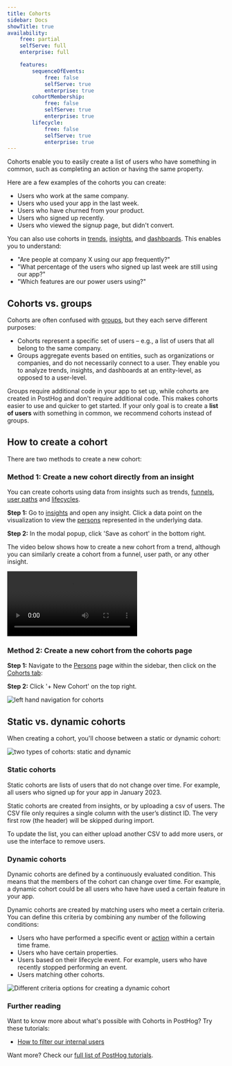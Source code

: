 ```yaml
---
title: Cohorts
sidebar: Docs
showTitle: true
availability:
    free: partial
    selfServe: full
    enterprise: full

    features:
        sequenceOfEvents:
            free: false
            selfServe: true
            enterprise: true
        cohortMembership:
            free: false
            selfServe: true
            enterprise: true
        lifecycle:
            free: false
            selfServe: true
            enterprise: true
---
```


Cohorts enable you to easily create a list of users who have something in common, such as completing an action or having the same property.

Here are a few examples of the cohorts you can create:

- Users who work at the same company.
- Users who used your app in the last week.
- Users who have churned from your product.
- Users who signed up recently.
- Users who viewed the signup page, but didn't convert.

You can also use cohorts in [trends](/docs/product-analytics/trends), [insights](/docs/product-analytics/insights), and [dashboards](/docs/product-analytics/dashboards). This enables you to understand:

- "Are people at company X using our app frequently?"
- "What percentage of the users who signed up last week are still using our app?"
- "Which features are our power users using?"

## Cohorts vs. groups

Cohorts are often confused with [groups](/docs/product-analytics/group-analytics), but they each serve different purposes:

- Cohorts represent a specific set of users – e.g., a list of users that all belong to the same company.
- Groups aggregate events based on entities, such as organizations or companies, and do not necessarily connect to a user. They enable you to analyze trends, insights, and dashboards at an entity-level, as opposed to a user-level.
 
Groups require additional code in your app to set up, while cohorts are created in PostHog and don't require additional code. This makes cohorts easier to use and quicker to get started. If your only goal is to create a **list of users** with something in common, we recommend cohorts instead of groups.

## How to create a cohort

There are two methods to create a new cohort:

### Method 1: Create a new cohort directly from an insight

You can create cohorts using data from insights such as trends, [funnels](/docs/product-analytics/funnels), [user paths](/docs/product-analytics/paths) and [lifecycles](/docs/product-analytics/lifecycle).

**Step 1:** Go to [insights](https://app.posthog.com/insights) and open any insight. Click a data point on the visualization to view the [persons](/docs/data/persons) represented in the underlying data.

**Step 2:** In the modal popup, click 'Save as cohort' in the bottom right.

The video below shows how to create a new cohort from a trend, although you can similarly create a cohort from a funnel, user path, or any other insight.

![How to create a cohort from a trend](../../images/features/cohorts/create-cohort-from-trend.mp4)

### Method 2: Create a new cohort from the cohorts page

**Step 1:** Navigate to the [Persons](https://app.posthog.com/persons) page within the sidebar, then click on the [Cohorts tab](https://app.posthog.com/cohorts):

**Step 2:** Click '+ New Cohort' on the top right.

![left hand navigation for cohorts](../../images/features/cohorts/cohorts-page.png)

## Static vs. dynamic cohorts

When creating a cohort, you'll choose between a static or dynamic cohort:

![two types of cohorts: static and dynamic](../../images/features/cohorts/static-and-dynamic-cohorts.png)

### Static cohorts
Static cohorts are lists of users that do not change over time. For example, all users who signed up for your app in January 2023. 

Static cohorts are created from insights, or by uploading a csv of users. The CSV file only requires a single column with the user’s distinct ID. The very first row (the header) will be skipped during import.

To update the list, you can either upload another CSV to add more users, or use the interface to remove users.

### Dynamic cohorts
Dynamic cohorts are defined by a continuously evaluated condition. This means that the members of the cohort can change over time. For example, a dynamic cohort could be all users who have have used a certain feature in your app.

Dynamic cohorts are created by matching users who meet a certain criteria. You can define this criteria by combining any number of the following conditions:

- Users who have performed a specific event or [action](/docs/user-guides/actions) within a certain time frame.
- Users who have certain properties.
- Users based on their lifecycle event. For example, users who have recently stopped performing an event.
- Users matching other cohorts.

![Different criteria options for creating a dynamic cohort](../../images/features/cohorts/creating-dynamic-cohorts.png)

### Further reading

Want to know more about what's possible with Cohorts in PostHog? Try these tutorials:

-   [How to filter our internal users](/tutorials/filter-internal-users)

Want more? Check our [full list of PostHog tutorials](https://posthog.com/tutorials).

